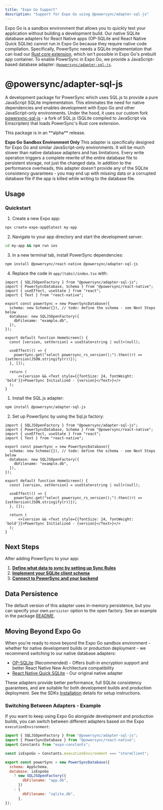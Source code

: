 ```yaml
---
title: "Expo Go Support"
description: "Support for Expo Go using @powersync/adapter-sql-js"
---
```


Expo Go is a sandbox environment that allows you to quickly test your application without building a development build. Our native SQLite database adapters for React Native apps (OP-SQLite and React Native Quick SQLite) cannot run in Expo Go because they require native code compilation. Specifically, PowerSync needs a SQLite implementation that can load our [Rust core extension](https://github.com/powersync-ja/powersync-sqlite-core), which isn't possible in Expo Go's prebuilt app container. To enable PowerSync in Expo Go, we provide a JavaScript-based database adapter: [`@powersync/adapter-sql-js`](https://www.npmjs.com/package/@powersync/adapter-sql-js).

# @powersync/adapter-sql-js

A development package for PowerSync which uses SQL.js to provide a pure JavaScript SQLite implementation. This eliminates the need for native dependencies and enables development with Expo Go and other JavaScript-only environments. Under the hood, it uses our custom fork [powersync-sql-js](https://github.com/powersync-ja/powersync-sql-js) - a fork of SQL.js (SQLite compiled to JavaScript via Emscripten) that loads PowerSync's Rust core extension.

<Warning>
  This package is in an **alpha** release.

  **Expo Go Sandbox Environment Only** This adapter is specifically designed for Expo Go and similar JavaScript-only environments. It will be much slower than native database adapters and has limitations. Every write operation triggers a complete rewrite of the entire database file to persistent storage, not just the changed data. In addition to the performance overheads, this adapter doesn't provide any of the SQLite consistency guarantees - you may end up with missing data or a corrupted database file if the app is killed while writing to the database file.
</Warning>

## Usage

<Tabs>
<Tab title="New App">

### Quickstart

1. Create a new Expo app:
```bash
npx create-expo-app@latest my-app
```

2. Navigate to your app directory and start the development server:
```bash
cd my-app && npm run ios
```

3. In a new terminal tab, install PowerSync dependencies:
```bash
npm install @powersync/react-native @powersync/adapter-sql-js
```

4. Replace the code in `app/(tabs)/index.tsx` with:

```tsx app/(tabs)/index.tsx
import { SQLJSOpenFactory } from "@powersync/adapter-sql-js";
import { PowerSyncDatabase, Schema } from "@powersync/react-native";
import { useEffect, useState } from "react";
import { Text } from "react-native";

export const powerSync = new PowerSyncDatabase({
  schema: new Schema({}), // todo: define the schema - see Next Steps below
  database: new SQLJSOpenFactory({
    dbFilename: "example.db",
  }),
});

export default function HomeScreen() {
  const [version, setVersion] = useState<string | null>(null);

  useEffect(() => {
    powerSync.get("select powersync_rs_version();").then((r) => {setVersion(JSON.stringify(r))});
  }, []);

  return (
      <>{version && <Text style={{fontSize: 24, fontWeight: 'bold'}}>PowerSync Initialized - {version}</Text>}</>
  );
}
```

</Tab>
<Tab title="Existing App">

1. Install the SQL.js adapter:
```bash
npm install @powersync/adapter-sql-js
```

2. Set up PowerSync by using the Sql.js factory:

```tsx SystemProvider.tsx
import { SQLJSOpenFactory } from "@powersync/adapter-sql-js";
import { PowerSyncDatabase, Schema } from "@powersync/react-native";
import { useEffect, useState } from "react";
import { Text } from "react-native";

export const powerSync = new PowerSyncDatabase({
  schema: new Schema({}), // todo: define the schema - see Next Steps below
  database: new SQLJSOpenFactory({
    dbFilename: "example.db",
  }),
});

export default function HomeScreen() {
  const [version, setVersion] = useState<string | null>(null);

  useEffect(() => {
    powerSync.get("select powersync_rs_version();").then((r) => {setVersion(JSON.stringify(r))});
  }, []);

  return (
      <>{version && <Text style={{fontSize: 24, fontWeight: 'bold'}}>PowerSync Initialized - {version}</Text>}</>
  );
}
```

</Tab>
</Tabs>

## Next Steps

After adding PowerSync to your app:

1. [**Define what data to sync by setting up Sync Rules**](/usage/sync-rules) 
2. [**Implement your SQLite client schema**](/client-sdk-references/react-native-and-expo#1-define-the-schema)
3. [**Connect to PowerSync and your backend**](/client-sdk-references/react-native-and-expo#3-integrate-with-your-backend)

## Data Persistence

The default version of this adapter uses in-memory persistence, but you can specify your own `persister` option to the open factory.
See an example in the package [README](https://www.npmjs.com/package/@powersync/adapter-sql-js).

## Moving Beyond Expo Go

When you're ready to move beyond the Expo Go sandbox environment - whether for native development builds or production deployment - we recommend switching to our native database adapters:

- [OP-SQLite](https://www.npmjs.com/package/@powersync/op-sqlite) (Recommended) - Offers built-in encryption support and better React Native New Architecture compatibility
- [React Native Quick SQLite](https://www.npmjs.com/package/@journeyapps/react-native-quick-sqlite) - Our original native adapter

These adapters provide better performance, full SQLite consistency guarantees, and are suitable for both development builds and production deployment. See the SDKs [Installation](/client-sdk-references/react-native-and-expo#install-peer-dependencies) details for setup instructions.

### Switching Between Adapters - Example

If you want to keep using Expo Go alongside development and production builds, you can switch between different adapters based on the Expo `executionEnvironment`:

```js SystemProvider.tsx
import { SQLJSOpenFactory } from "@powersync/adapter-sql-js";
import { PowerSyncDatabase } from "@powersync/react-native";
import Constants from "expo-constants";

const isExpoGo = Constants.executionEnvironment === "storeClient";

export const powerSync = new PowerSyncDatabase({
  schema: AppSchema,
  database: isExpoGo
    ? new SQLJSOpenFactory({
        dbFilename: "app.db",
      })
    : {
        dbFilename: "sqlite.db",
      },
});
```